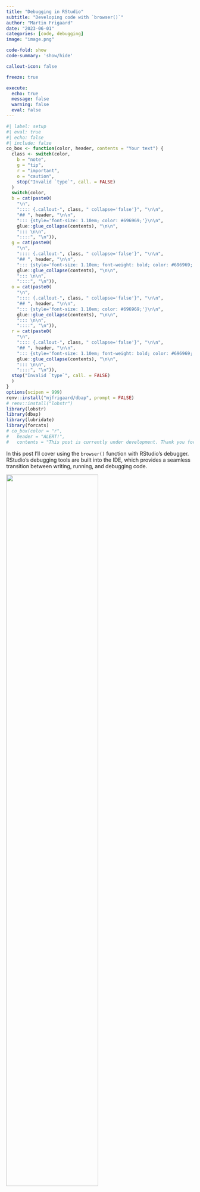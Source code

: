 ```yaml
---
title: "Debugging in RStudio"
subtitle: "Developing code with `browser()`"
author: "Martin Frigaard"
date: "2023-06-01"
categories: [code, debugging]
image: "image.png"

code-fold: show
code-summary: 'show/hide'

callout-icon: false

freeze: true

execute:
  echo: true
  message: false
  warning: false
  eval: false
---
```


```r
#| label: setup
#| eval: true 
#| echo: false 
#| include: false
co_box <- function(color, header, contents = "Your text") {
  class <- switch(color,
    b = "note",
    g = "tip",
    r = "important",
    o = "caution",
    stop("Invalid `type`", call. = FALSE)
  )
  switch(color,
  b = cat(paste0(
    "\n",
    ":::: {.callout-", class, " collapse='false'}", "\n\n",
    "## ", header, "\n\n", 
    "::: {style='font-size: 1.10em; color: #696969;'}\n\n",
    glue::glue_collapse(contents), "\n\n",
    "::: \n\n",
    "::::", "\n")),
  g = cat(paste0(
    "\n",
    ":::: {.callout-", class, " collapse='false'}", "\n\n",
    "## ", header, "\n\n", 
    "::: {style='font-size: 1.10em; font-weight: bold; color: #696969;'}\n\n",
    glue::glue_collapse(contents), "\n\n",
    "::: \n\n",
    "::::", "\n")),
  o = cat(paste0(
    "\n",
    ":::: {.callout-", class, " collapse='false'}", "\n\n",
    "## ", header, "\n\n", 
    "::: {style='font-size: 1.10em; color: #696969;'}\n\n",
    glue::glue_collapse(contents), "\n\n",
    "::: \n\n",
    "::::", "\n")),
  r = cat(paste0(
    "\n",
    ":::: {.callout-", class, " collapse='false'}", "\n\n",
    "## ", header, "\n\n", 
    "::: {style='font-size: 1.10em; font-weight: bold; color: #696969;'}\n\n",
    glue::glue_collapse(contents), "\n\n",
    "::: \n\n",
    "::::", "\n")),
  stop("Invalid `type`", call. = FALSE)
  )
}
options(scipen = 999)
renv::install("mjfrigaard/dbap", prompt = FALSE)
# renv::install("lobstr")
library(lobstr)
library(dbap)
library(lubridate)
library(forcats)
# co_box(color = "r", 
#   header = "ALERT!", 
#   contents = "This post is currently under development. Thank you for your patience.")
```

In this post I'll cover using the `browser()` function with RStudio's debugger. RStudio's debugging tools are built into the IDE, which provides a seamless transition between writing, running, and debugging code.

::: {.column-margin}
![](image.png){width=70%}
:::


# Debugging

Debuggers are a critical tool when you're programming, and they have several benefits that make them a must-use for any R user. You’ll inevitably encounter an error or unexpected behavior while you’re programming. Using a debugger allows you to 'step through' your code line-by-line, which makes it easier to find the precise location of bugs and errors and the conditions under which they occur. 

But debuggers aren't only helpful in dealing with errors. The debugger can also be a great learning tool because it provides an interactive way to see how the code is being executed and the order in which functions are being called. For example, you might know that a function returns a particular object but can't determine how that object was created. Debugging lets us get 'under the hood' of our code and see how it's really working.

You’re probably doing some version of debugging already. If you’ve ever dropped a call to `print()` or `return()` at some well-placed intermediate point in a function to try and understand its behavior, then you know the challenge debugging tries to solve: **We can’t see what happens inside the parentheses when code is executed.** When you use `print()` or `return()` in this way, it's an attempt to indirectly investigate how/if/where the code is performing its intended purpose. 

In this post, I’ll cover using the `browser()` function and RStudio’s debugger while developing a series of small, modular functions for returning a table of 'package data structures.' The code for this post comes from [`dbap`](https://github.com/mjfrigaard/dbap) ('debugging app-package').

## Getting started

I want to create a function that returns a table of 'data structure' columns that describe the available `data.frame` or `tibble` objects loaded with a package. Below is a small example of the desired return object from this function:


::: {style='font-size: 0.90em;'}
```r
#| eval: true
#| echo: false
knitr::kable(
  data.frame(
          Package = c("dplyr", "datasets"),
          Dataset = c("starwars", "mtcars"),
               # Title = c("Storm tracks data",
               #         "Motor Trend Car Road Tests"),
            Class = c("tbl_df, tbl, data.frame", "data.frame"),
          Columns = c("13", "11"),
             Rows = c("19066", "32"),
          Logical = c("0", "0"),
          Numeric = c("11", "11"),
        Character = c("1", "0"),
           Factor = c("1", "0"),
             List = c("0", "0"),
        check.names = FALSE)
  )
```
:::

This table shows the `storms` data from `dplyr` and the `mtcars` data from `datasets`. The columns include the `Package` the data came from, the dataset name (`Dataset`), the data `Title` from the documentation, the `Class` of the data object, the total number of `Columns` and `Rows`, and the number of columns by type (`Logical`, `Numeric`, `Character`, `Factor` and `List`).

One of the first steps for creating this function is to verify a package's namespace is loaded. I’ve written the `check_pkg_ns()` to check this.

```r
#| label: check_pkg_ns
#| eval: true
#| code-fold: show
#| code-summary: 'check_pkg_ns()'
check_pkg_ns <- function(pkg, quiet = FALSE) {
  if (isFALSE(quiet)) {
    # with messages
    if (!isNamespaceLoaded(pkg)) {
      if (requireNamespace(pkg, quietly = FALSE)) {
        cat(paste0("Loading package: ", pkg, "\n"))
      } else {
        stop(paste0(pkg, " not available"))
      }
    } else {
      cat(paste0("Package ", pkg, " loaded\n"))
    }
  } else {
    # without messages
    if (!isNamespaceLoaded(pkg)) {
      if (requireNamespace(pkg, quietly = TRUE)) {
      } else {
        stop(paste0(pkg, " not available"))
      }
    }
  }
}
```

`check_pkg_ns()` checks if a packages’s namespace is loaded, and if not, loads it. This function assumes the package (`pkg`) has been installed with `install.packages()` (I've also written [`check_pkg_inst()`](https://github.com/mjfrigaard/dbap/blob/main/R/check_pkg_inst.R) to check if the package has been installed.)

### Experiment

Before debugging, I'll read the documentation and help files to find examples or use cases for ‘mini-experiments.' These are designed to clarify any function arguments and learn how the code truly works. Experiments should produce predictable, definitive (preferably incompatible) outputs from each function.

#### Namespace functions

The help file contains the following helpful statement on `isNamespaceLoaded()`:

> *"`isNamespaceLoaded(pkg)` is equivalent to but more efficient than `pkg %in% loadedNamespaces()`"*

First, I'll check the loaded namespaces with `loadedNamespaces()`, then look for a package I know *isn't* in the namespace with `isNamespaceLoaded()`. I'll use the `fs` package because it isn't loaded or attached to the `search()` list:

```r
#| eval: false
#| code-fold: false
# what's in the namespace? 
loadedNamespaces()
```

```verbatim
#| eval: false
#| code-fold: false
 [1] "compiler"   "rsconnect"  "graphics"  
 [4] "tools"      "rstudioapi" "utils"     
 [7] "grDevices"  "stats"      "datasets"  
[10] "methods"    "base"
```

Check if `fs` is in the loaded namespace:

```r
#| eval: false
#| code-fold: false
# verify fs is not loaded
isNamespaceLoaded("fs")
```

```verbatim
#| eval: false
#| code-fold: false
[1] FALSE
```

The help file tells me the following about `requireNamespace`:

> *"`requireNamespace` is a wrapper for `loadNamespace` analogous to `require()` that returns a logical value."*

...and...

> *"`requireNamespace` returns `TRUE` if it succeeds or `FALSE`"*

I'll load a package (`"fs"`) with `requireNamespace()` and verify it's in the namespace with `isNamespaceLoaded()`. 

```r
#| eval: false
#| code-fold: false
# add "fs" to the namespace
requireNamespace("fs")
```

```verbatim
#| eval: false
#| code-fold: false
Loading required namespace: fs
[1] TRUE
```

```r
#| eval: false
#| code-fold: false
# verify it's been added 
isNamespaceLoaded("fs")
```

```verbatim
#| eval: false
#| code-fold: false
[1] TRUE
```

Finally, I'll unload the `"fs"` package from the namespace so it can be tested in the debugger.
    
```r
#| eval: false
#| code-fold: false
#| collapse: true
# remove fs
unloadNamespace("fs")
# verify fs has been unloaded
isNamespaceLoaded("fs")
```

```verbatim
#| eval: false
#| code-fold: false
[1] FALSE
```

The great thing about designing these mini experiments is that they can be quickly converted into [`testthat` tests](https://testthat.r-lib.org/). I'm now confident I can use the namespace functions to:

1. View loaded packages namespaces  
2. Check for a specific package in the loaded namespaces       
3. Require a package namespace is loaded    
4. Remove a loaded package namespace    

These are the behaviors I want to confirm in `check_pkg_ns()` using the `browser()` function.

## browser()

If I want to explore the behaviors of the namespace functions in `check_pkg_ns()`, I need to add `browser()` somewhere I can ‘step into’ this function and then proceed through line-by-line. In this case, the top of the function makes sense:

::: {#fig-browser_fun}

![`browser()` in `check_pkg_ns()`](dbg-browser_fun.png){#fig-browser_fun fig-align="center" width=80%}

`browser()` placement in `check_pkg_ns()`
:::

### Debug mode

To enter debugging mode, I'll need to run `check_pkg_ns()` or source `R/check_pkg_ns.R` with the package I used in my experiments.  

```r
#| eval: false
#| echo: true
#| code-fold: false
check_pkg_ns("fs")
```

:::: {.column-page-inset-right} 

::: {#fig-dbg-debug_mode}

![Debug mode](dbg-debug_mode.png){#fig-dbg-debug_mode fig-align="center" width=100%}

RStudio IDE in debug mode
:::

::::

The `browser()` function is one of the multiple methods for using RStudio debugging tools (see the **TIP** callout box below for more).

:::: {.callout-tip collapse='false'}
## TIP: Other debugging methods 
::: {style='font-size: 1.15em; color: #063E23;'}

In this post, I focused on using the [`browser()`](https://stat.ethz.ch/R-manual/R-devel/library/base/html/browser.html) function to enter debug mode, but RStudio has several built-in tools that can help you debug your R code:

-   **Debug function on error:** You can set R to automatically enter the debugger when an error occurs by using `options(error = utils::recover)`. Then, when an error occurs, you'll be given a menu of places to browse, the most recent (the location where the error occurred) first.

-   **Breakpoints:** Breakpoints can be set in your R scripts to pause execution at a particular line of code. You can add breakpoints by clicking to the left of the line number in the script editor or by pressing Shift+F9 with your cursor on the desired line. Then, run your code. Execution will stop just before the line with the breakpoint, allowing you to inspect the current state of the environment.

-   **`debug()`:** You can use `debug(function_name)` to flag a function for "debug" mode. When you call the function, the debugger will open and stop at the first line of the function, where you can step through the function line by line, inspect the environment, and see what's happening at each step.

-   **`traceback()`**: When an error occurs, you can call `traceback()` to get a stack trace that shows you the sequence of calls that led up to the error.

-   **Code Diagnostics**: RStudio provides real-time notifications about potential issues in your code, like syntax errors or unused variables. These are not technically part of the debugger, but diagnostics will help you avoid bugs before you run your code. 

You should read [this blog post](https://support.posit.co/hc/en-us/articles/205612627-Debugging-with-the-RStudio-IDE) and [this chapter](https://adv-r.hadley.nz/debugging.html) of Advanced R, 2nd Ed. for more information on the various debugging methods.

:::
::::


### Console

When the `browser()` function is called, the **Console** enters the 'reactive browser environment,' tells me where the debugging function was called from, and changes the prompt to `Browse[1]>`: 

```verbatim
Called from: check_pkg_ns("fs")
Browse[1]> 
```

I can use the **Console** to inspect variables and 'step through' the function code. 

:::: {.column-page-inset-right}

::: {#fig-console}

![Debug mode in **Console**](dbg-browse-console.png){#fig-console fig-align="center" width=80%}

Debug mode with `browser()` in Console
:::

::::

The debugger toolbar is also placed at the top of the **Console**: 

::: {#fig-browser_toolbar}

![Debug toolbar **Console**](dbg-browser_toolbar.png){#fig-browser_toolbar width=100%}

Debug toolbar in Console
:::

I can use the toolbar or enter the following commands in the **Console**:

-   `n` (next): execute the next step in the function

-   `s` (step into): step into the function call on the current line

-   `c` (continue): continue normal execution without stepping

-   `f` (finish): execute the rest of the current loop or function

-   `Q` (Quit): quit the debugger

I'll return to the **Console** in a bit (this is where most of the debugging is done), but let's view the other changes to the IDE first.

### Source  

In the **Source** pane, we can see the line with `browser()` has been highlighted with an arrow:

:::: {.column-page-inset-right}
::: {#fig-source}

![Debug mode in **Source**](dbg-browse-source.png){#fig-source fig-align="center" width=80%}

Debug mode with `browser()` in Source
:::
::::

The **Source** pane will continually update and highlight my execution position (i.e., what's going to be executed next) as I 'step through' the code.

\**After we’ve finished debugging, it’s important to remember to remove the `browser()` function so it isn’t triggered the next time it is executed.* 

### Environment 

The *(Environment)* pane is changed from the global environment to the environment of the function that’s currently being executed in the **Console**:

:::: {.column-page-inset-right}
::: {#fig-env}

![Debug mode in **Environment**](dbg-browse-env.png){#fig-env fig-align="center" width=80%}

Debug mode with `browser()` in Environment
:::
::::

In the case of `check_pkg_ns()`, I can see the **Values** section contains the `pkg` (`"fs"`) and `quiet` (`FALSE`) arguments. 

#### Other environments

The drop-down list of environments above the **Values** is arranged in reverse hierarchical order: The **Global Environment** is listed under the drop-down list, but it's above the `check_pkg_ns()` environment in the search path:

:::: {.column-page-inset-right}

::: {#fig-env layout-ncol=2}

![Items in **Environment** debug mode](dbg-browse-env-list.png){#fig-env-list fig-align="center" width=90%}

![[Package environments and the search path](https://adv-r.hadley.nz/environments.html#search-path)](search-path.png "Source: https://adv-r.hadley.nz/environments.html#search-path"){#fig-env-list fig-align="center" width=90%}

Environments with debugger
:::

::::

#### Traceback

The traceback (or 'call stack') is the 'stack' of functions that have been run thus far:

::: {#fig-traceback}

![Traceback in **Environment**](dbg-browse-traceback.png){#fig-traceback fig-align="center" width=100%}

Environment Traceback viewer
:::

Clicking on an item in traceback will display the environment contents in the function’s code. Right now, it includes the call to `source("R/check_pkg_ns.R")`, and 'Debug source' call to `check_pkg_ns("fs")`.

If the ***Show internals*** option is selected, the internal functions are shown (slightly subdued in gray).

::: {#fig-traceback-internals}

![Traceback internals](dbg-browse-traceback-internals.png){#fig-traceback-internals fig-align="center" width=100%}

Traceback internals
:::

### Arguments

The `pkg` argument can be printed to verify it's contents. 

```verbatim
#| eval: false
#| echo: true 
#| code-fold: false
Browse[1]> pkg
[1] "fs"
```

The debugger lets me view the state of a function's values or variables at each execution step, which helps me understand any incorrect or unexpected values.

Based on the help files and my experiments, `check_pkg_ns()` should be looking through the namespace to see if a `pkg` is loaded; if it isn't, that `pkg` is loaded in the namespace. 

I can also check the code from the mini experiments inside the debugger **Console** to see if the `fs` namespace has been loaded:

```verbatim
#| eval: false
#| echo: true 
#| code-fold: false
Browse[1]> isNamespaceLoaded("fs")
[1] FALSE
```

At my current location in `check_pkg_ns()`, the `fs` package hasn't been loaded. 

### Stepping through 

I can begin 'stepping through' `check_pkg_ns()` by entering **`n`** in the **Console**:

```verbatim
#| eval: false
#| echo: true 
#| code-fold: false
Browse[1]> n
```

Notice after the entering **`n`** in the **Console**, the debugger tells me where the `browser()` function has paused execution (`debug at /path/to/function/file.R`), the line number (`#27`), and the `check_pkg_ns()` function is printed to console (I've omitted it here): 



```verbatim
#| eval: false
#| echo: true 
#| code-fold: false
Browse[1]> n
debug at ~/projects/apps/dbap/R/check_pkg_ns.R#27:

<...check_pkg_ns() function...>

Browse[2]>
```

The prompt also changes from `Browse[1]>` to `Browse[2]>` to let me know I'm inside the `check_pkg_ns()` function. 

I'll use **`n`** (or Next) to continue following the path `pkg` takes through the function:  

:::: {.column-page-inset-right}

::: {#fig-dbg-next-console}

![Use Console to step through function](dbg-next-console.png){#fig-dbg-next-console fig-align="center" width=100%}

Use `n` to step through `check_pkg_ns()`
:::

::::


When I land on the line *after* the call to `requireNamespace()`, I can check to see if the `fs` namespace has been loaded with `isNamespaceLoaded("fs")`

```verbatim
#| eval: false
#| echo: true 
#| code-fold: false
Browse[2]> isNamespaceLoaded("fs")
[1] TRUE
```

### Inspect values

Now that I've confirmed `check_pkg_ns()` works with `fs`, I should also confirm it works with a development package (i.e., not on CRAN). I can test this with the [`roxygen2Comment` package](https://github.com/csgillespie/roxygen2Comment)--it contains an addin for pasting `roxygen2` comment blocks.

To quit debug mode, I can enter **`Q`** in the **Console** or click on the red square (***Stop***) icon in the toolbar. 

```verbatim
#| eval: false
#| echo: true
#| code-fold: false
Browse[2]> Q
```

I'll confirm `roxygen2Comment` is not loaded with `isNamespaceLoaded()`, then change the `pkg` argument in `check_pkg_ns()` and re-run the function

```verbatim
#| eval: false
#| echo: true
#| code-fold: false
isNamespaceLoaded("roxygen2Comment")
[1] FALSE
```

```verbatim
#| eval: false
#| echo: true
#| code-fold: false
> check_pkg_ns("roxygen2Comment")
Called from: check_pkg_ns("roxygen2Comment")
Browse[1]> 
```


This time, when I step through `check_pkg_ns()`, I notice `pkg` takes an alternative path: 

:::: {.column-page-inset-right}

::: {#fig-dbg-next-console-02}

![Alternative path through function](dbg-next-console-02.png){#fig-dbg-next-console-02 fig-align="center" width=100%}

Development package in `check_pkg_ns()`
:::

::::

When the **Source** pane highlights the `stop()` function, I can check to confirm this package wasn't loaded:

```verbatim
#| eval: false
#| echo: true 
#| code-fold: false
Browse[2]> isNamespaceLoaded("roxygen2Comment")
[1] FALSE
```

If I enter **`n`** one more time in the **Console**, I see the `stop()` error from the function is returned: 

```verbatim
#| eval: false
#| echo: true 
#| code-fold: false
Browse[2]> n
Error in check_pkg_ns("roxygen2Comment") : 
  roxygen2Comment not available
```


I'll perform one last check on `check_pkg_ns()`: what if I want to pass multiple packages to `pkg`? I'll check this with [`fs`](https://fs.r-lib.org/) and [`box`](https://klmr.me/box/index.html).

```r
#| eval: false
#| echo: true 
#| code-fold: false
# First make sure these aren't loaded...
unloadNamespace("fs")
unloadNamespace("box")
# Now combine into vector
pkgs <- c("fs", "box")
check_pkg_ns(pkgs)
```


After entering debug mode, I want to proceed to the control flow and verify the `pkgs` variable: 

```verbatim
#| eval: false
#| echo: true 
#| code-fold: false
> check_pkg_ns(pkgs)
Called from: check_pkg_ns(pkgs)
Browse[1]> n
Browse[2]> pkgs
[1] "fs"  "box"
```

This confirms both packages are in the `pkg` variable. If I use **`n`** to proceed through to end of `check_pkg_ns()`, I see the final line returns the successful loading message twice: 

```verbatim
#| eval: false
#| echo: true 
#| code-fold: false
Browse[2]> n
Loading package: fs
Loading package: box
```


### *browser() recap*

Once execution is paused with `browser()`, using the **`n`** command in the **Console** (or in the debugging toolbar at the top-right of the pane) lets me step through the code line-by-line. 

::: {#fig-next_toolbar}

![Step through/over](dbg-next_toolbar.png){#fig-next_toolbar fig-align="center" width=75%}

Step through/over code
:::

This allows me to inspect the state of the variables at various points within a function.

## Nested functions

The `check_pkg_ns()` function is fairly basic in that it performs a single 'unit of work' (i.e., *check if add-on packages package have been loaded and attached; if not, load and attach them*). When functions become more complex, it's more efficient to use nested functions--i.e., functions within other functions--which allow me to execute multiple commands simultaneously. 

An example of this is the `pkg_data_results()` function below: 

```r
#| label: initial_pkg_data_results
#| eval: true
#| echo: false 
#| code-fold: false 
pkg_data_results <- function(pkg) {
  # load packages
  check_pkg_ns(pkg = pkg, quiet = TRUE)

  tibble::as_tibble(
    data.frame(
      Package = data(package = pkg)$results[, "Package"],
      Item = data(package = pkg)$results[, "Item"],
      Title = data(package = pkg)$results[, "Title"],
      stringsAsFactors = FALSE,
      check.names = FALSE,
      row.names = NULL
    )
  )
}
```


```r
#| eval: true
#| echo: true 
#| code-fold: show 
#| code-summary: 'pkg_data_results()'
pkg_data_results("dplyr")
```

`pkg_data_results()` returns a `data.frame` with three columns: `Package`, `Item`, and `Title`. 

The output from `pkg_data_results()` comes from the `data(package = "pkg")` output:

::: {#fig-next_toolbar}

![Output from `data(package = )`](dbg-data_output.png){#fig-dbg-data_output fig-align="center" width=100%}

`data(package = "dplyr")`
:::

This output is normally opened in a separate window, but it's created as a matrix. 

```r
#| eval: true
#| echo: true 
#| code-fold: show 
#| code-summary: 'structure of data(package =)'
str(data(package = "dplyr"))
```

`pkg_data_results()` converts the matrix output into a `data.frame` three columns in (`Package`, `Title`, `Item`).

I've placed `browser()` at the top of `pkg_data_results()` and run it with the  [`fivethirtyeight` package](https://fivethirtyeight-r.netlify.app/). 

```verbatim
#| eval: false
#| echo: true 
#| code-fold: false
pkg_data_results("fivethirtyeight")
```



::: {#fig-pkg_data_results_538}

![browser() in pkg_data_results("fivethirtyeight")](dbg-pkg_data_results_538.png){#fig-dbg-pkg_data_results_538 fig-align="center" width=100%}

`browser()` in `pkg_data_results("fivethirtyeight")`
:::


### Step into

When the debugger lands on `check_pkg_ns()`, I can follow the `fivethirtyeight` package through this function by 'stepping into' this function by entering **`s`** in the **Console** (or the toolbar icon): 

:::: {.column-margin}

![Step into a function](dbg-step_into_toolbar.png){width=100%}

::::



::: {#fig-step_into_pkg_data_results}

![browser() in pkg_data_results("fivethirtyeight")](dbg-step_into_pkg_data_results.png){#fig-dbg-step_into_pkg_data_results fig-align="center" width=70%}

Step into in `pkg_data_results("fivethirtyeight")`
:::


### Debugging 'at' vs 'in'

In the **Console**, there are now `debugging in` and `debug at` locations:

```verbatim
#| eval: false
#| echo: true 
#| code-fold: false
Browse[2]> s
debugging in: check_pkg_ns(pkg = pkg, quiet = TRUE)
debug at /apps/dbap/R/check_pkg_ns.R#25: 
```

The `debug at` location is the the we location of the initial call to `browser()`, and `debugging in` is the function I *stepped into*.

The prompt has also changed from `Browse[2]>` to `Browse[3]>`:

```verbatim
#| eval: false
#| echo: true 
#| code-fold: false
Browse[3]>
```

:::: {.column-page-inset-right}

::: {#fig-dbg-step_into_01}

![Use `s` to step into check_pkg_ns()](dbg-step_into_01.png){#fig-dbg-step_into_01 fig-align="center" width=100%}

Use `s` to step through `check_pkg_ns()`
:::

::::

The `R/check_pkg_ns.R` file will open with the highlighted function. I can proceed through `check_pkg_ns()` using **`n`** until I reach `requireNamespace()`:

:::: {.column-page-inset-right}

::: {#fig-dbg-step_into_02}

![Use `n` to step through `check_pkg_ns()`](dbg-step_into_02.png){#fig-dbg-step_into_02 fig-align="center" width=70%}

Use `n` to step through `check_pkg_ns()`
:::

::::

When I reach the final line in `check_pkg_ns()`, I can use either method below verify the `pkg` namespace is loaded:

```verbatim
#| eval: false
#| echo: true 
#| code-fold: false
Browse[3]> pkg %in% loadedNamespaces()
[1] TRUE
Browse[3]> isNamespaceLoaded(pkg)
[1] TRUE
```


After the last line of `check_pkg_ns()` has been evaluated, the debugger will automatically return to the `pkg_data_results()` function. The **Source** pane will highlight the final step (and the prompt returns to `Browse[2]>`):

:::: {.column-page-inset-right}

::: {#fig-dbg-step_into_03}

![Step into/through `check_pkg_ns()` from  `pkg_data_results()`](dbg-step_into_03.png){#fig-dbg-step_into_03 fig-align="center" width=100%}

Step into and through `check_pkg_ns()` from  `pkg_data_results()`
:::

::::

A final **`n`** command in the **Console** will return the output table:

```verbatim
#| eval: false
#| echo: true 
#| code-fold: false
Browse[2]> n
### A tibble: 129 × 3
##    Package         Item                Title
##    <chr>           <chr>               <chr>
##  1 fivethirtyeight US_births_1994_2003 Some People Are Too Superstitious To …
##  2 fivethirtyeight US_births_2000_2014 Some People Are Too Superstitious To …
##  3 fivethirtyeight ahca_polls          American Health Care Act Polls
##  4 fivethirtyeight airline_safety      Should Travelers Avoid Flying Airline…
##  5 fivethirtyeight antiquities_act     Trump Might Be The First President To…
##  6 fivethirtyeight august_senate_polls How Much Trouble Is Ted Cruz Really  …
##  7 fivethirtyeight avengers            Joining The Avengers Is As Deadly As
##  8 fivethirtyeight bachelorette        Bachelorette / Bachelor
##  9 fivethirtyeight bad_drivers         Dear Mona, Which State Has The Worst …
## 10 fivethirtyeight bechdel             The Dollar-And-Cents Case Against Hol…
## # ℹ 119 more rows
## # ℹ Use `print(n = ...)` to see more rows
```

## Put it all together

The initial `pkg_data_str()` function for returning a table of 'package data structures' is below.

```r
#| eval: true
#| echo: true 
#| code-fold: true
#| code-summary: 'expand to see initial pkg_data_str()'
pkg_data_str <- function(pkg) {

  data_results <- pkg_data_results(pkg = pkg)

  ds_list <- purrr::map2(
    .x = data_results[["Item"]], 
    .y = data_results[["Package"]],
    .f = pkg_data_object, .progress = TRUE
  )

  cols_tbl <- dplyr::mutate(data_results,
    Class = purrr::map(.x = ds_list, .f = class) |>
      purrr::map(paste0, collapse = ", ") |> unlist(),
    Columns = purrr::map(.x = ds_list, .f = ncol) |>
      purrr::map(paste0, " columns") |> unlist(),
    Rows = purrr::map(.x = ds_list, .f = nrow) |>
      purrr::map(paste0, " rows") |> unlist(),
    Logical = purrr::map(
      .x = ds_list,
      .f = col_type_count, "log"
    ) |> unlist(),
    Numeric = purrr::map(
      .x = ds_list,
      .f = col_type_count, "num"
    ) |> unlist(),
    Character = purrr::map(
      .x = ds_list,
      .f = col_type_count, "chr"
    ) |> unlist(),
    Factor = purrr::map(
      .x = ds_list,
      .f = col_type_count, "fct"
    ) |> unlist(),
    List = purrr::map(
      .x = ds_list,
      .f = col_type_count, "lst"
    ) |> unlist(),
  )

  pkg_tbls_dfs <- dplyr::filter(cols_tbl,
    stringr::str_detect(Class, "data.frame")
  )

  return(pkg_tbls_dfs)
}
```

`pkg_data_str()` uses nested functions to create the following intermediate objects I can check while developing with `browser()` (the example below uses the [`forcats` package](https://forcats.tidyverse.org/))


### Data results 

The output from `pkg_data_results()` is stored in `data_results`:

```r
#| eval: false
#| echo: true 
#| code-fold: false
data_results <- pkg_data_results(pkg = pkg)
```

```verbatim
#| eval: false
#| echo: true 
#| code-fold: false
Browse[2]> data_results
# A tibble: 1 × 3
  Package Item    Title                                                           
  <chr>   <chr>   <chr>                                                           
1 forcats gss_cat A sample of categorical variables from the General Social su...
```

### Package data objects

After extracting the `Package`, `Title`, and `Type` columns from `pkg_data_results()`, I use `purrr:map2()` to iterate over each `Item` and `Package`, which builds a list of datasets (`ds_list`). The `.f` argument is a [nested `pkg_data_object()` function](https://github.com/mjfrigaard/dbap/blob/main/R/pkg_data_object.R), which calls `base::get()`.

```r
#| eval: false
#| echo: true 
#| code-fold: false
ds_list <- purrr::map2(
  .x = data_results[["Item"]],
  .y = data_results[["Package"]],
  .f = pkg_data_object, .progress = TRUE
)
```

I'll view the contents of the list with `str()`

```verbatim
#| eval: false
#| echo: true 
#| code-fold: false
Browse[2]> str(ds_list)
List of 1
 $ : tibble [21,483 × 9] (S3: tbl_df/tbl/data.frame)
  ..$ year   : int [1:21483] 2000 2000 2000 2000 2000 2000 2000 2000 ...
  ..$ marital: Factor w/ 6 levels "No answer","Never married",..: 2 4 ...
  ..$ age    : int [1:21483] 26 48 67 39 25 25 36 44 44 47 ...
  ..$ race   : Factor w/ 4 levels "Other","Black",..: 3 3 3 3 3 3 3 3 3 3 ...
  ..$ rincome: Factor w/ 16 levels "No answer","Don't know",..: 8 8 16 16 ...
  ..$ partyid: Factor w/ 10 levels "No answer","Don't know",..: 6 5 7 6  ...
  ..$ relig  : Factor w/ 16 levels "No answer","Don't know",..: 15 15 15 ...
  ..$ denom  : Factor w/ 30 levels "No answer","Don't know",..: 25 23 3 ...
  ..$ tvhours: int [1:21483] 12 NA 2 4 1 NA 3 NA 0 3 ...
```


### Column counts

The `ds_list` created above is used to add the `Class`, `Columns`, and `Rows` columns to `data_results` using the `class()`, `ncol()`, `nrow()`. The column counts are added with the [`col_type_count()` function](https://github.com/mjfrigaard/dbap/blob/main/R/col_type_count.R). 

```r
#| eval: false
#| echo: true 
#| code-fold: false
  cols_tbl <- dplyr::mutate(data_results,
    Class = purrr::map(.x = ds_list, .f = class) |>
      purrr::map(paste0, collapse = ", ") |> unlist(),
    Columns = purrr::map(.x = ds_list, .f = ncol) |>
      purrr::map(paste0, " columns") |> unlist(),
    Rows = purrr::map(.x = ds_list, .f = nrow) |>
      purrr::map(paste0, " rows") |> unlist(),
    Logical = purrr::map(
      .x = ds_list,
      .f = col_type_count, "log"
    ) |> unlist(),
    Numeric = purrr::map(
      .x = ds_list,
      .f = col_type_count, "num"
    ) |> unlist(),
    Character = purrr::map(
      .x = ds_list,
      .f = col_type_count, "chr"
    ) |> unlist(),
    Factor = purrr::map(
      .x = ds_list,
      .f = col_type_count, "fct"
    ) |> unlist(),
    List = purrr::map(
      .x = ds_list,
      .f = col_type_count, "lst"
    ) |> unlist(),
  )
```


```verbatim
#| eval: false
#| echo: true 
#| code-fold: false
Browse[2]> cols_tbl
# A tibble: 1 × 11
  Package Item    Title          Class Columns Rows  Logical Numeric Character Factor  List
  <chr>   <chr>   <chr>          <chr> <chr>   <chr>   <int>   <int>     <int>  <int> <int>
1 forcats gss_cat A sample of c… tbl_… 9 colu… 2148…       0       3         0      6     0
```

### Rectangular objects 

Finally, `cols_tbl` is filtered to only those objects with a `class()` containing the string '`data.frame`'.

```r
#| eval: false
#| echo: true 
#| code-fold: false
pkg_tbls_dfs <- dplyr::filter(.data = cols_tbl,
                  stringr::str_detect(Class, "data.frame"))
```

This is exactly the same as the previous tibble because forcats has only one data object (`gss_cat`), and it's a tibble: 

```verbatim
Browse[2]> pkg_tbls_dfs
# A tibble: 1 × 11
  Package Item    Title          Class Columns Rows  Logical Numeric Character Factor  List
  <chr>   <chr>   <chr>          <chr> <chr>   <chr>   <int>   <int>     <int>  <int> <int>
1 forcats gss_cat A sample of c… tbl_… 9 colu… 2148…       0       3         0      6     0
```


I'm explicitly returning `pkg_tbls_dfs` to view it in the debugger. When I'm confident it's behaving as expected, I'll remove this final object and '[rely on R to return the result of the last evaluated expression](https://style.tidyverse.org/functions.html#return).'

### Error!

When I tried using the initial `pkg_data_str()` with a package that had zero data objects (`fs`), I get the following error: 

```r
#| eval: false
#| echo: true 
#| code-fold: false
pkg_data_str("fs")
```

```verbatim
#| eval: false
#| echo: true 
#| code-fold: false
Error in `dplyr::filter()` at dbap/R/pkg_data_str.R:78:2:
ℹ In argument: `stringr::str_detect(Class, "data.frame")`.
Caused by error in `vctrs::vec_size_common()`:
! object 'Class' not found
Run `rlang::last_trace()` to see where the error occurred.
```

In the debugger, I was able to pinpoint the source of this error (and the underlying condition causing it to occur).

#### Replicate the error

The `browser()` beings at the top of `pkg_data_str()`, where I'll step into `pkg_data_results()` 

:::: {.column-page-inset-right}

::: {#fig-dbg-all_together_01}

![`pkg_data_results()` from  `pkg_data_str()`](dbg-all_together_01.png){#fig-dbg-all_together_01 fig-align="center" width=100%}

Step into `pkg_data_results()` from  `pkg_data_str()`
:::

::::

When I'm inside `pkg_data_results()`, I'll use **`n`** to verify the `fs` package namespace was loaded and the `tibble` was created: 

:::: {.column-page-inset-right}

::: {#fig-dbg-all_together_02}

![Step through `pkg_data_results()`](dbg-all_together_02.png){#fig-dbg-all_together_02 fig-align="center" width=100%}

Step through `pkg_data_results()` (from  `pkg_data_str()`)
:::

::::

Back in `pkg_data_str()`, the output from `pkg_data_results()` is stored as `data_results`. I can check the contents of `data_results` in the **Console**. 

```verbatim
#| eval: false
#| echo: true 
#| code-fold: false
Browse[2]> data_results
# A tibble: 0 × 3
# ℹ 3 variables: Package <chr>, Item <chr>, Title <chr>
```

I see it's empty. An empty `data_results` results in an empty list output from `purrr::map2()`:

:::: {.column-page-inset-right}

::: {#fig-dbg-all_together_03}

![Step out of `pkg_data_results()`](dbg-all_together_03.png){#fig-dbg-all_together_03 fig-align="center" width=100%}

Step out of `pkg_data_results()` back into `pkg_data_str()`
:::

::::

```verbatim
#| eval: false
#| echo: true 
#| code-fold: false
Browse[2]> ds_list
list()
```

The empty `ds_list` results in `dplyr::mutate()` being unable to create the `Class` column in `cols_tbl`:

:::: {.column-page-inset-right}

::: {#fig-dbg-all_together_04}

![`dplyr::mutate()` call in `get_ds_strs()`](dbg-all_together_04.png){#fig-dbg-all_together_04 fig-align="center" width=65%}

Create `Class` column in `get_ds_strs()`
:::

::::

```verbatim
#| eval: false
#| echo: true 
#| code-fold: false
Browse[2]> cols_tbl
# A tibble: 0 × 3
# ℹ 3 variables: Package <chr>, Item <chr>, Title <chr>
```

Which triggers the error in `dplyr::filter()`

```verbatim
#| eval: false
#| echo: true 
#| code-fold: false
Browse[2]> n
Error in `dplyr::filter()` at dbap/R/get_ds_str.R:60:2:
ℹ In argument: `stringr::str_detect(Class, "data.frame")`.
Caused by error in `vctrs::vec_size_common()`:
! object 'Class' not found
Run `rlang::last_trace()` to see where the error occurred.
```

The full path for the `fs` package through the initial `get_ds_str()` is outlined in the figure below:

:::: {.column-page-inset-right}

::: {#fig-dbg-all_together_05}

![Error path in `get_ds_strs()`](dbg-all_together_05.png){#fig-dbg-all_together_05 fig-align="center" width=100%}

Replicate the error from `get_ds_strs()`
:::

::::

### Solution

To fix this error, I had to make some changes to *both* `pkg_data_results()` *and* `pkg_data_str()`:

In `pkg_data_results()`, I added control flow to return a `tibble` of logical columns (all `NA`) if the package doesn't have any data objects: 

```r
#| eval: true
#| echo: true 
#| code-fold: true 
#| code-summary: 'Expand to view the updated pkg_data_results()'
pkg_data_results <- function(pkg) {
  # load packages
  check_pkg_ns(pkg = pkg, quiet = TRUE)

  results <- tibble::as_tibble(
    data.frame(
      Package = data(package = pkg)$results[, "Package"],
      Item = data(package = pkg)$results[, "Item"],
      Title = data(package = pkg)$results[, "Title"],
      stringsAsFactors = FALSE,
      check.names = FALSE,
      row.names = NULL
    )
  )

  if (nrow(results) == 0) {

  data_results <- tibble::as_tibble(
    data.frame(
		matrix(
			nrow = 1, ncol = 11,
			byrow = TRUE,
			dimnames = list(NULL,
			  c("Package", "Item", "Title",
			    "Class", "Columns", "Rows",
			    "Logical", "Numeric", 
			    "Character", "Factor", 
			    "List"))
				),
		row.names = NULL))

    return(data_results)


  } else {

    results

  }

}
```


In `pkg_data_str()`, I added two `if` statements:

-   the first `if` statement identifies the logical `NA` columns (indicating the results from `data(package = pkg)` didn't have any data objects) 

-   the second `if` statement creates the `Class` column *first*, then filters the rows to only those containing a `data.frame` string pattern. If none of the data objects have the `data.frame` string pattern in their class, an empty `data_results` table is returned

```r
#| eval: true
#| echo: true 
#| code-fold: true 
#| code-summary: 'Expand to view the updated pkg_data_str()'
pkg_data_str <- function(pkg) {
  
  data_results <- pkg_data_results(pkg = pkg)
  
  if (!is.logical(data_results[["Item"]])) {
    # data_results contains data objects
    ds_list <- purrr::map2(
      .x = data_results[["Item"]], 
      .y = data_results[["Package"]],
      .f = pkg_data_object, .progress = TRUE
    )

    class_tbl <- dplyr::mutate(data_results,
      Class = purrr::map(.x = ds_list, .f = class) |>
        purrr::map(paste0, collapse = ", ") |> unlist()
    )

    df_tbl <- dplyr::filter(
      class_tbl,
      stringr::str_detect(Class, "data.frame")
    )

    if (nrow(df_tbl) == 0) {
      # df_tbl does not contain 'data.frame' classes
      data_results <- tibble::as_tibble(
        data.frame(
          matrix(
            nrow = 1, ncol = 11,
            byrow = TRUE,
            dimnames = list(
              NULL,
              c(
                "Package", "Item", "Title",
                "Class", "Columns", "Rows",
                "Logical", "Numeric", "Character",
                "Factor", "List"
              )
            )
          ),
          row.names = NULL
        )
      )

      return(data_results)
      
    } else {
      
      # df_tbl contains 'data.frame' classes
      dplyr::mutate(df_tbl,
        Columns = purrr::map(.x = ds_list, .f = ncol) |>
          purrr::map(paste0, " columns") |> unlist(),
        Rows = purrr::map(.x = ds_list, .f = nrow) |>
          purrr::map(paste0, " rows") |> unlist(),
        Logical = purrr::map(
          .x = ds_list,
          .f = col_type_count, "log") |> unlist(),
        Numeric = purrr::map(
          .x = ds_list,
          .f = col_type_count, "num") |> unlist(),
        Character = purrr::map(
          .x = ds_list,
          .f = col_type_count, "chr") |> unlist(),
        Factor = purrr::map(
          .x = ds_list,
          .f = col_type_count, "fct") |> unlist(),
        List = purrr::map(
          .x = ds_list,
          .f = col_type_count, "lst") |> unlist())
      
    }
    
  } else {
    
    # data_results does not contains data objects
    return(data_results)
    
  }
  
}
```

Rather than go through the debugger process again, I'll go through each of the the mini experiments I used to check the updated `pkg_data_results()` and `pkg_data_str()` functions: 

-   Check single package without any data objects (`box`)

    ```r
    #| eval: true
    #| echo: true 
    #| code-fold: false
    knitr::kable(
      pkg_data_str("box"))
    ```

-   Check single package with data objects, but none with classes that contain `data.frame` (`stringr`)

    ```r
    #| eval: true
    #| echo: true 
    #| code-fold: false
    knitr::kable(
    pkg_data_str("stringr"))
    ```
    
-   Check single package with multiple data objects (`dplyr`)

    ```r
    #| eval: true
    #| echo: true 
    #| code-fold: false
    knitr::kable(
    pkg_data_str("dplyr"))
    ```
    
-   Check multiple packages with multiple data objects (`dplyr`, `forcats` and `lubridate`)

    ```r
    #| eval: true
    #| echo: true 
    #| code-fold: false
    knitr::kable(
    pkg_data_str(c("dplyr", "forcats", "lubridate")))
    ```

## Recap

RStudio's debugger is a powerful tool that can save tons of time when you're developing new functions, discovering how a function's code is executed, or dealing with errors. When you've finished debugging, remember to remove the `browser()` call from your function.

The steps above should help get you started, and if you'd like to learn more, check out the [debugging chapter of Advanced R](https://adv-r.hadley.nz/debugging.html), and the documentation for [`browser()`](https://stat.ethz.ch/R-manual/R-devel/library/base/html/browser.html),  [`debug()`/`debugonce()`/`undebug()`](https://stat.ethz.ch/R-manual/R-devel/library/base/html/debug.html), and [`traceback()`](https://stat.ethz.ch/R-manual/R-devel/library/base/html/traceback.html) functions.